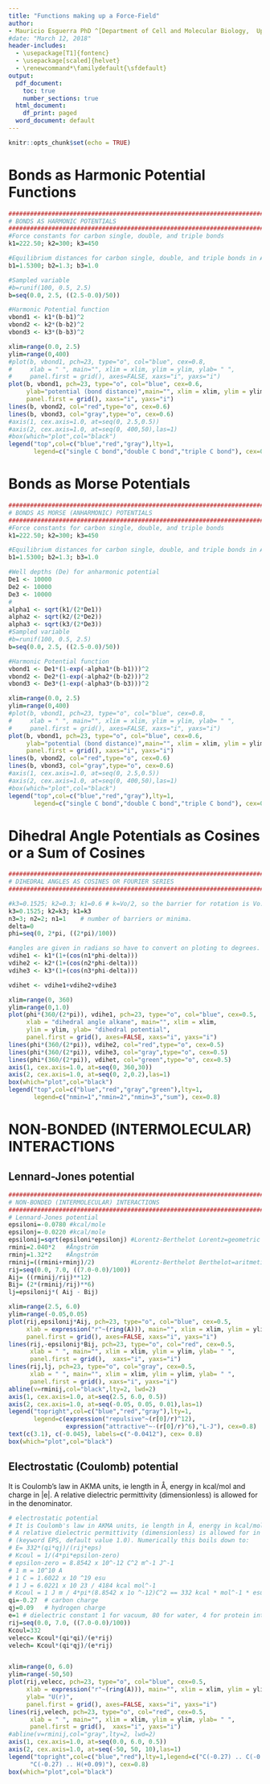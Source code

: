 ```yaml
---
title: "Functions making up a Force-Field"
author: 
- Mauricio Esguerra PhD ^[Department of Cell and Molecular Biology,  Uppsala University]
#date: "March 12, 2018"
header-includes:
  - \usepackage[T1]{fontenc}
  - \usepackage[scaled]{helvet}
  - \renewcommand*\familydefault{\sfdefault}
output:
  pdf_document:
    toc: true
    number_sections: true
  html_document:
    df_print: paged
  word_document: default
---
```



```r
knitr::opts_chunk$set(echo = TRUE)
```


# Bonds as Harmonic Potential Functions

```r
################################################################################
# BONDS AS HARMONIC POTENTIALS
################################################################################
#Force constants for carbon single, double, and triple bonds
k1=222.50; k2=300; k3=450

#Equilibrium distances for carbon single, double, and triple bonds in Ångström
b1=1.5300; b2=1.3; b3=1.0

#Sampled variable
#b=runif(100, 0.5, 2.5)
b=seq(0.0, 2.5, ((2.5-0.0)/50))

#Harmonic Potential function
vbond1 <- k1*(b-b1)^2
vbond2 <- k2*(b-b2)^2
vbond3 <- k3*(b-b3)^2

xlim=range(0.0, 2.5) 
ylim=range(0,400)
#plot(b, vbond1, pch=23, type="o", col="blue", cex=0.8,
#     xlab = " ", main="", xlim = xlim, ylim = ylim, ylab= " ",
#     panel.first = grid(), axes=FALSE, xaxs="i", yaxs="i")
plot(b, vbond1, pch=23, type="o", col="blue", cex=0.6,
     ylab="potential (bond distance)",main="", xlim = xlim, ylim = ylim,
     panel.first = grid(), xaxs="i", yaxs="i")
lines(b, vbond2, col="red",type="o", cex=0.6)
lines(b, vbond3, col="gray",type="o", cex=0.6)
#axis(1, cex.axis=1.0, at=seq(0, 2.5,0.5))
#axis(2, cex.axis=1.0, at=seq(0, 400,50),las=1) 
#box(which="plot",col="black")
legend("top",col=c("blue","red","gray"),lty=1,
       legend=c("single C bond","double C bond","triple C bond"), cex=0.8)
```

# Bonds as Morse Potentials

```r
################################################################################
# BONDS AS MORSE (ANHARMONIC) POTENTIALS
################################################################################
#Force constants for carbon single, double, and triple bonds
k1=222.50; k2=300; k3=450

#Equilibrium distances for carbon single, double, and triple bonds in Ångström
b1=1.5300; b2=1.3; b3=1.0

#Well depths (De) for anharmonic potential
De1 <- 10000
De2 <- 10000
De3 <- 10000
#
alpha1 <- sqrt(k1/(2*De1))
alpha2 <- sqrt(k2/(2*De2))
alpha3 <- sqrt(k3/(2*De3))
#Sampled variable
#b=runif(100, 0.5, 2.5)
b=seq(0.0, 2.5, ((2.5-0.0)/50))

#Harmonic Potential function
vbond1 <- De1*(1-exp(-alpha1*(b-b1)))^2
vbond2 <- De2*(1-exp(-alpha2*(b-b2)))^2
vbond3 <- De3*(1-exp(-alpha3*(b-b3)))^2

xlim=range(0.0, 2.5) 
ylim=range(0,400)
#plot(b, vbond1, pch=23, type="o", col="blue", cex=0.8,
#     xlab = " ", main="", xlim = xlim, ylim = ylim, ylab= " ",
#     panel.first = grid(), axes=FALSE, xaxs="i", yaxs="i")
plot(b, vbond1, pch=23, type="o", col="blue", cex=0.6,
     ylab="potential (bond distance)",main="", xlim = xlim, ylim = ylim,
     panel.first = grid(), xaxs="i", yaxs="i")
lines(b, vbond2, col="red",type="o", cex=0.6)
lines(b, vbond3, col="gray",type="o", cex=0.6)
#axis(1, cex.axis=1.0, at=seq(0, 2.5,0.5))
#axis(2, cex.axis=1.0, at=seq(0, 400,50),las=1) 
#box(which="plot",col="black")
legend("top",col=c("blue","red","gray"),lty=1,
       legend=c("single C bond","double C bond","triple C bond"), cex=0.8)
```



# Dihedral Angle Potentials as Cosines or a Sum of Cosines

```r
################################################################################
# DIHEDRAL ANGLES AS COSINES OR FOURIER SERIES
################################################################################

#k3=0.1525; k2=0.3; k1=0.6 # k=Vo/2, so the barrier for rotation is Vo.
k3=0.1525; k2=k3; k1=k3
n3=3; n2=2; n1=1    # number of barriers or minima.
delta=0
phi=seq(0, 2*pi, ((2*pi)/100))

#angles are given in radians so have to convert on ploting to degrees.
vdihe1 <- k1*(1+(cos(n1*phi-delta)))
vdihe2 <- k2*(1+(cos(n2*phi-delta)))
vdihe3 <- k3*(1+(cos(n3*phi-delta)))

vdihet <- vdihe1+vdihe2+vdihe3

xlim=range(0, 360) 
ylim=range(0,1.0)
plot(phi*(360/(2*pi)), vdihe1, pch=23, type="o", col="blue", cex=0.5,
     xlab = "dihedral angle alkane", main="", xlim = xlim, 
     ylim = ylim, ylab= "dihedral potential",
     panel.first = grid(), axes=FALSE, xaxs="i", yaxs="i")
lines(phi*(360/(2*pi)), vdihe2, col="red",type="o", cex=0.5)
lines(phi*(360/(2*pi)), vdihe3, col="gray",type="o", cex=0.5)
lines(phi*(360/(2*pi)), vdihet, col="green",type="o", cex=0.5)
axis(1, cex.axis=1.0, at=seq(0, 360,30))
axis(2, cex.axis=1.0, at=seq(0, 2,0.2),las=1) 
box(which="plot",col="black")
legend("top",col=c("blue","red","gray","green"),lty=1,
       legend=c("nmin=1","nmin=2","nmin=3","sum"), cex=0.8)
```


# NON-BONDED (INTERMOLECULAR) INTERACTIONS  

## Lennard-Jones potential  
```r
################################################################################
# NON-BONDED (INTERMOLECULAR) INTERACTIONS
################################################################################
# Lennard-Jones potential
epsiloni=-0.0780 #kcal/mole
epsilonj=-0.0220 #kcal/mole
epsilonij=sqrt(epsiloni*epsilonj) #Lorentz-Berthelot Lorentz=geometric
rmini=2.040*2   #Ångström
rminj=1.32*2    #Ångström
rminij=((rmini+rminj)/2)          #Lorentz-Berthelot Berthelot=aritmetic
rij=seq(0.0, 7.0, ((7.0-0.0)/100))
Aij= ((rminij/rij)**12)
Bij= (2*(rminij/rij)**6)
lj=epsilonij*( Aij - Bij)

xlim=range(2.5, 6.0) 
ylim=range(-0.05,0.05)
plot(rij,epsilonij*Aij, pch=23, type="o", col="blue", cex=0.5,
     xlab = expression("r"~(ring(A))), main="", xlim = xlim, ylim = ylim, ylab= "U(r)",
     panel.first = grid(), axes=FALSE, xaxs="i", yaxs="i")
lines(rij,-epsilonij*Bij, pch=23, type="o", col="red", cex=0.5,
      xlab = " ", main="", xlim = xlim, ylim = ylim, ylab= " ",
      panel.first = grid(),  xaxs="i", yaxs="i")
lines(rij,lj, pch=23, type="o", col="gray", cex=0.5,
      xlab = " ", main="", xlim = xlim, ylim = ylim, ylab= " ",
      panel.first = grid(), xaxs="i", yaxs="i")
abline(v=rminij,col="black",lty=2, lwd=2)
axis(1, cex.axis=1.0, at=seq(2.5, 6.0, 0.5))
axis(2, cex.axis=1.0, at=seq(-0.05, 0.05, 0.01),las=1) 
legend("topright",col=c("blue","red","gray"),lty=1,
       legend=c(expression("repulsive"~(r[0]/r)^12),
                expression("attractive"~-(r[0]/r)^6),"L-J"), cex=0.8)
text(c(3.1), c(-0.045), labels=c("-0.0412"), cex= 0.8)
box(which="plot",col="black")
```

## Electrostatic (Coulomb) potential
It is Coulomb's law in AKMA units, ie length in Å, energy in kcal/mol and 
charge in |e|.
A relative dielectric permittivity (dimensionless) is allowed for in the 
denominator.
```r
# electrostatic potential
# It is Coulomb's law in AKMA units, ie length in Å, energy in kcal/mol and charge in |e|.
# A relative dielectric permittivity (dimensionless) is allowed for in the denominator 
# (keyword EPS, default value 1.0). Numerically this boils down to:
# E= 332*(qi*qj)/(rij*eps)
# Kcoul = 1/(4*pi*epsilon-zero)
# epsilon-zero = 8.8542 x 10^-12 C^2 m^-1 J^-1
# 1 m = 10^10 A
# 1 C = 1.6022 x 10 ^19 esu
# 1 J = 6.0221 x 10 23 / 4184 kcal mol^-1
# Kcoul = 1 J m / 4*pi*(8.8542 x 1o ^-12)C^2 == 332 kcal * mol^-1 * esu^-2
qi=-0.27  # carbon charge
qj=0.09   # hydrogen charge
e=1 # dielectric constant 1 for vacuum, 80 for water, 4 for protein interior 
rij=seq(0.0, 7.0, ((7.0-0.0)/100))
Kcoul=332
velecc= Kcoul*(qi*qi)/(e*rij)
velech= Kcoul*(qi*qj)/(e*rij)


xlim=range(0, 6.0) 
ylim=range(-50,50)
plot(rij,velecc, pch=23, type="o", col="blue", cex=0.5,
     xlab = expression("r"~(ring(A))), main="", xlim = xlim, ylim = ylim, 
     ylab= "U(r)",
     panel.first = grid(), axes=FALSE, xaxs="i", yaxs="i")
lines(rij,velech, pch=23, type="o", col="red", cex=0.5,
      xlab = " ", main="", xlim = xlim, ylim = ylim, ylab= " ",
      panel.first = grid(),  xaxs="i", yaxs="i")
#abline(v=rminij,col="gray",lty=2, lwd=2)
axis(1, cex.axis=1.0, at=seq(0.0, 6.0, 0.5))
axis(2, cex.axis=1.0, at=seq(-50, 50, 10),las=1) 
legend("topright",col=c("blue","red"),lty=1,legend=c("C(-0.27) .. C(-0.27)",
      "C(-0.27) .. H(+0.09)"), cex=0.8)
box(which="plot",col="black")
```


